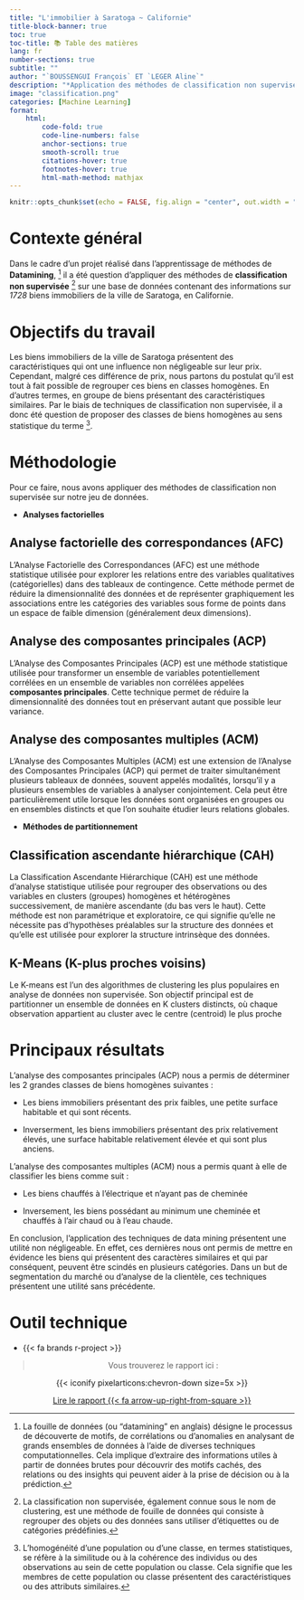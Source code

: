 ```yaml
---
title: "L'immobilier à Saratoga ~ Californie"
title-block-banner: true
toc: true
toc-title: 📚 Table des matières
lang: fr
number-sections: true
subtitle: ""
author: "`BOUSSENGUI François` ET `LEGER Aline`"
description: "*Application des méthodes de classification non supervisée*"
image: "classification.png"
categories: [Machine Learning]
format:
    html:
        code-fold: true 
        code-line-numbers: false
        anchor-sections: true
        smooth-scroll: true
        citations-hover: true
        footnotes-hover: true
        html-math-method: mathjax
---
```


```r
knitr::opts_chunk$set(echo = FALSE, fig.align = "center", out.width = "100%")
```

# Contexte général  

Dans le cadre d'un projet réalisé dans l'apprentissage de méthodes de **Datamining**, [^1] il a été question d'appliquer des méthodes de **classification non supervisée** [^2] sur une base de données contenant des informations sur *1728* biens immobiliers de la ville de Saratoga, en Californie.

[^1]: La fouille de données (ou "datamining" en anglais) désigne le processus de découverte de motifs, de corrélations ou d'anomalies en analysant de grands ensembles de données à l'aide de diverses techniques computationnelles. Cela implique d'extraire des informations utiles à partir de données brutes pour découvrir des motifs cachés, des relations ou des insights qui peuvent aider à la prise de décision ou à la prédiction.

[^2]: La classification non supervisée, également connue sous le nom de clustering, est une méthode de fouille de données qui consiste à regrouper des objets ou des données sans utiliser d'étiquettes ou de catégories prédéfinies.

# Objectifs du travail

Les biens immobiliers de la ville de Saratoga présentent des caractéristiques qui ont une influence non négligeable sur leur prix. Cependant, malgré ces différence de prix, nous partons du postulat qu'il est tout à fait possible de regrouper ces biens en classes homogènes. En d'autres termes, en groupe de biens présentant des caractéristiques similaires. Par le biais de techniques de classification non supervisée, il a donc été  question de proposer des classes de biens homogènes au sens statistique du terme [^3].

[^3]: L'homogénéité d'une population ou d'une classe, en termes statistiques, se réfère à la similitude ou à la cohérence des individus ou des observations au sein de cette population ou classe. Cela signifie que les membres de cette population ou classe présentent des caractéristiques ou des attributs similaires.

# Méthodologie

Pour ce faire, nous avons appliquer des méthodes de classification non supervisée sur notre jeu de données.

* **Analyses factorielles**

::: {.callout-tip icon=false collapse="true"}
## Analyse factorielle des correspondances (AFC)

L'Analyse Factorielle des Correspondances (AFC) est une méthode statistique utilisée pour explorer les relations entre des variables qualitatives (catégorielles) dans des tableaux de contingence. Cette méthode permet de réduire la dimensionnalité des données et de représenter graphiquement les associations entre les catégories des variables sous forme de points dans un espace de faible dimension (généralement deux dimensions).

:::

::: {.callout-tip icon=false collapse="true"}
## Analyse des composantes principales (ACP)

L'Analyse des Composantes Principales (ACP) est une méthode statistique utilisée pour transformer un ensemble de variables potentiellement corrélées en un ensemble de variables non corrélées appelées **composantes principales**. Cette technique permet de réduire la dimensionnalité des données tout en préservant autant que possible leur variance.
:::

::: {.callout-tip icon=false collapse="true"}
## Analyse des composantes multiples (ACM)

L'Analyse des Composantes Multiples (ACM) est une extension de l'Analyse des Composantes Principales (ACP) qui permet de traiter simultanément plusieurs tableaux de données, souvent appelés modalités, lorsqu'il y a plusieurs ensembles de variables à analyser conjointement. Cela peut être particulièrement utile lorsque les données sont organisées en groupes ou en ensembles distincts et que l'on souhaite étudier leurs relations globales.
:::

* **Méthodes de partitionnement**

::: {.callout-tip icon=false collapse="true"}
## Classification ascendante hiérarchique (CAH)

La Classification Ascendante Hiérarchique (CAH) est une méthode d'analyse statistique utilisée pour regrouper des observations ou des variables en clusters (groupes) homogènes et hétérogènes successivement, de manière ascendante (du bas vers le haut). Cette méthode est non paramétrique et exploratoire, ce qui signifie qu'elle ne nécessite pas d'hypothèses préalables sur la structure des données et qu'elle est utilisée pour explorer la structure intrinsèque des données.

:::

::: {.callout-tip icon=false collapse="true"}
##  K-Means (K-plus proches voisins)

Le K-means est l'un des algorithmes de clustering les plus populaires en analyse de données non supervisée. Son objectif principal est de partitionner un ensemble de données en K clusters distincts, où chaque observation appartient au cluster avec le centre (centroid) le plus proche

:::


# Principaux résultats

L'analyse des composantes principales (ACP) nous a permis de déterminer les 2 grandes classes de biens homogènes suivantes :

-   Les biens immobiliers présentant des prix faibles, une petite surface habitable et qui sont récents.

-   Inverserment, les biens immobiliers présentant des prix relativement élevés, une surface habitable relativement élevée et qui sont plus anciens.

L'analyse des composantes multiples (ACM) nous a permis quant à elle de classifier les biens comme suit :

-   Les biens chauffés à l'électrique et n'ayant pas de cheminée

-   Inversement, les biens possédant au minimum une cheminée et chauffés à l'air chaud ou à l'eau chaude.

En conclusion, l'application des techniques de data mining présentent une utilité non négligeable. En effet, ces dernières nous ont permis de mettre en évidence les biens qui présentent des caractères similaires et qui par conséquent, peuvent être scindés en plusieurs catégories. Dans un but de segmentation du marché ou d'analyse de la clientèle, ces techniques présentent une utilité sans précédente. 


# Outil technique 

- {{< fa brands r-project >}}


::: {style="text-align:center;"}
> Vous trouverez le rapport ici :

::: chevron-styling
{{< iconify pixelarticons:chevron-down size=5x >}}
:::
:::


::: {style="text-align:center;"}
[Lire le rapport {{< fa arrow-up-right-from-square >}}](Application d'algorithmes de classification non supervisée sur les bien immobiliers de Saratoga, Californie.pdf){.btn .btn-outline-primary .btn .center role="button"}
:::




